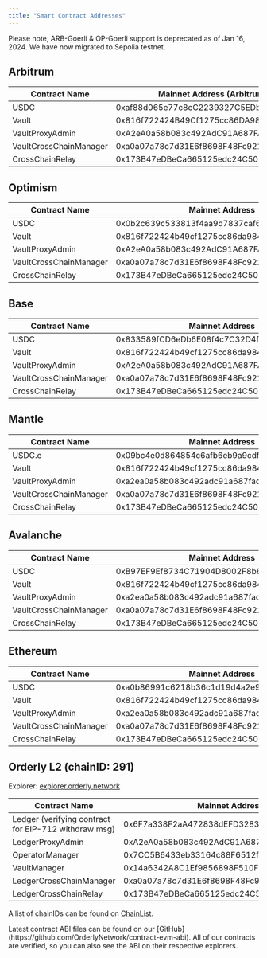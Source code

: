```yaml
---
title: "Smart Contract Addresses"
---
```


<Note>
  Please note, ARB-Goerli & OP-Goerli support is deprecated as of Jan 16, 2024. We have now migrated
  to Sepolia testnet.
</Note>

## Arbitrum

| Contract Name          | Mainnet Address (Arbitrum One)             | Testnet Address (Sepolia)                  |
| ---------------------- | ------------------------------------------ | ------------------------------------------ |
| USDC                   | 0xaf88d065e77c8cC2239327C5EDb3A432268e5831 | 0x75faf114eafb1BDbe2F0316DF893fd58CE46AA4d |
| Vault                  | 0x816f722424B49Cf1275cc86DA9840Fbd5a6167e9 | 0x0EaC556c0C2321BA25b9DC01e4e3c95aD5CDCd2f |
| VaultProxyAdmin        | 0xA2eA0a58b083c492AdC91A687FAc8B53AdB7c0Fd | 0xa3BB1F1Aa238AF13528965f069fD0a4F1595d8e9 |
| VaultCrossChainManager | 0xa0a07a78c7d31E6f8698F48Fc9219f9a3030f38C | 0xc8E38C1Fd1422f49DB592BAe619080EA5Deb50e0 |
| CrossChainRelay        | 0x173B47eDBeCa665125edc24C509bfE545CDA60a9 | 0x25eB1e506608ab7eb8f91802e1dae6963848ED25 |

## Optimism

| Contract Name          | Mainnet Address                            | Testnet Address (Sepolia)                  |
| ---------------------- | ------------------------------------------ | ------------------------------------------ |
| USDC                   | 0x0b2c639c533813f4aa9d7837caf62653d097ff85 | 0x5fd84259d66Cd46123540766Be93DFE6D43130D7 |
| Vault                  | 0x816f722424b49cf1275cc86da9840fbd5a6167e9 | 0xEfF2896077B6ff95379EfA89Ff903598190805EC |
| VaultProxyAdmin        | 0xA2eA0a58b083c492AdC91A687FAc8B53AdB7c0Fd | 0xEfD0cbED3f520cb59c6Cf8cE428a44978C18F8Fb |
| VaultCrossChainManager | 0xa0a07a78c7d31E6f8698F48Fc9219f9a3030f38C | 0x6C14bf583C142B66EC59F8fc725B255e3a94BAA3 |
| CrossChainRelay        | 0x173B47eDBeCa665125edc24C509bfE545CDA60a9 | 0x09a766D6bcA1Fd8FdB6c09b76084719cF94d041b |

## Base

| Contract Name          | Mainnet Address                            | Testnet Address (Sepolia)                  |
| ---------------------- | ------------------------------------------ | ------------------------------------------ |
| USDC                   | 0x833589fCD6eDb6E08f4c7C32D4f71b54bdA02913 | 0x036CbD53842c5426634e7929541eC2318f3dCF7e |
| Vault                  | 0x816f722424b49cf1275cc86da9840fbd5a6167e9 | 0xdc7348975aE9334DbdcB944DDa9163Ba8406a0ec |
| VaultProxyAdmin        | 0xA2eA0a58b083c492AdC91A687FAc8B53AdB7c0Fd | 0xe014a38501cF2B8139dED0b60Ed4FbD02C113b59 |
| VaultCrossChainManager | 0xa0a07a78c7d31E6f8698F48Fc9219f9a3030f38C | 0xc8E38C1Fd1422f49DB592BAe619080EA5Deb50e0 |
| CrossChainRelay        | 0x173B47eDBeCa665125edc24C509bfE545CDA60a9 | 0x25eB1e506608ab7eb8f91802e1dae6963848ED25 |

## Mantle

| Contract Name          | Mainnet Address                            | Testnet Address (Sepolia)                  |
| ---------------------- | ------------------------------------------ | ------------------------------------------ |
| USDC.e                   | 0x09bc4e0d864854c6afb6eb9a9cdf58ac190d0df9 | 0xAcab8129E2cE587fD203FD770ec9ECAFA2C88080 |
| Vault                  | 0x816f722424b49cf1275cc86da9840fbd5a6167e9 | 0xfb0E5f3D16758984E668A3d76f0963710E775503 |
| VaultProxyAdmin        | 0xa2ea0a58b083c492adc91a687fac8b53adb7c0fd | 0xdc7348975aE9334DbdcB944DDa9163Ba8406a0ec |
| VaultCrossChainManager | 0xa0a07a78c7d31E6f8698F48Fc9219f9a3030f38C | 0xC0031c46DB3A30245400cf3095FdFbac064063DD |
| CrossChainRelay        | 0x173B47eDBeCa665125edc24C509bfE545CDA60a9 | 0x92DD844c209Cb519Ab85C5D8b5f0e3F254A8Cdb1 |

## Avalanche

| Contract Name          | Mainnet Address                            | Testnet Address (Sepolia)                  |
| ---------------------- | ------------------------------------------ | ------------------------------------------ |
| USDC                   | 0xB97EF9Ef8734C71904D8002F8b6Bc66Dd9c48a6E | 0x5425890298aed601595a70ab815c96711a31bc65 |
| Vault                  | 0x816f722424b49cf1275cc86da9840fbd5a6167e9 | 0xAB6c8F6245B67421302AAe30AcEB10E00c30F463 |
| VaultProxyAdmin        | 0xa2ea0a58b083c492adc91a687fac8b53adb7c0fd | 0xB483f9D0bD47371B54087983214887c3Be103b92 |
| VaultCrossChainManager | 0xa0a07a78c7d31E6f8698F48Fc9219f9a3030f38C | 0x7246365Db2faeC60b8EF702Ba2c8Bbd5330E06F6 |
| CrossChainRelay        | 0x173B47eDBeCa665125edc24C509bfE545CDA60a9 | 0x9fA5512075be0FAa7f207aE42E02F34DE91E8256 |

## Ethereum

| Contract Name          | Mainnet Address                            | Testnet Address (Sepolia)                  |
| ---------------------- | ------------------------------------------ | ------------------------------------------ |
| USDC                   | 0xa0b86991c6218b36c1d19d4a2e9eb0ce3606eb48 | 0x5425890298aed601595a70ab815c96711a31bc65 |
| Vault                  | 0x816f722424b49cf1275cc86da9840fbd5a6167e9 | 0xAB6c8F6245B67421302AAe30AcEB10E00c30F463 |
| VaultProxyAdmin        | 0xa2ea0a58b083c492adc91a687fac8b53adb7c0fd | 0xB483f9D0bD47371B54087983214887c3Be103b92 |
| VaultCrossChainManager | 0xa0a07a78c7d31E6f8698F48Fc9219f9a3030f38C | 0x7246365Db2faeC60b8EF702Ba2c8Bbd5330E06F6 |
| CrossChainRelay        | 0x173B47eDBeCa665125edc24C509bfE545CDA60a9 | 0x9fA5512075be0FAa7f207aE42E02F34DE91E8256 |

## Orderly L2 (chainID: 291)

Explorer: [explorer.orderly.network](https://explorer.orderly.network/)

| Contract Name                                        | Mainnet Address                            | Testnet Address                            |
| ---------------------------------------------------- | ------------------------------------------ | ------------------------------------------ |
| Ledger (verifying contract for EIP-712 withdraw msg) | 0x6F7a338F2aA472838dEFD3283eB360d4Dff5D203 | 0x1826B75e2ef249173FC735149AE4B8e9ea10abff |
| LedgerProxyAdmin                                     | 0xA2eA0a58b083c492AdC91A687FAc8B53AdB7c0Fd | 0x24ea35cCD9d8c7aA5D35BDdc140A5f97D89289F8 |
| OperatorManager                                      | 0x7CC5B6433eb33164c88F6512f56C566CFC3420BF | 0x1A46be28AB241F5A64F82ddFc384911520E3d557 |
| VaultManager                                         | 0x14a6342A8C1Ef9856898F510FcCE377e46668F33 | 0x873c120b42C80D528389d85cEA9d4dC0197974aD |
| LedgerCrossChainManager                              | 0xa0a07a78c7d31E6f8698F48Fc9219f9a3030f38C | 0xb592011550a7E2a85c69EdF1788F460075b958fc |
| LedgerCrossChainRelay                                | 0x173B47eDBeCa665125edc24C509bfE545CDA60a9 | 0xa1a9C94bb24B09739Af80E6EfaB7ca0F576182bc |

<Note>A list of chainIDs can be found on [ChainList](https://chainlist.org/).</Note>

<Note>
  Latest contract ABI files can be found on our
  [GitHub](https://github.com/OrderlyNetwork/contract-evm-abi). All of our contracts are verified,
  so you can also see the ABI on their respective explorers.
</Note>

